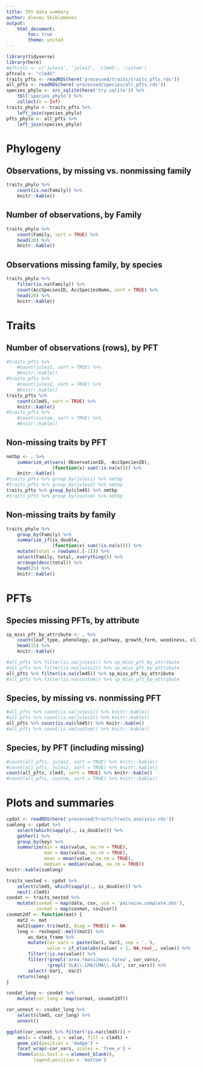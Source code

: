 ```yaml
---
title: TRY data summary
author: Alexey Shiklomanov
output: 
    html_document:
        toc: true
        theme: united
---
```


```r
library(tidyverse)
library(here)
#pftcols <- c('jules1', 'jules2', 'clm45', 'custom')
pftcols <- "clm45"
traits_pfts <- readRDS(here('processed/traits/traits_pfts.rds'))
all_pfts <- readRDS(here('processed/species/all_pfts.rds'))
species_phylo <- src_sqlite(here('try.sqlite')) %>% 
    tbl('species_phylo') %>% 
    collect(n = Inf)
traits_phylo <- traits_pfts %>% 
    left_join(species_phylo)
pfts_phylo <- all_pfts %>% 
    left_join(species_phylo)
```

# Phylogeny

## Observations, by missing vs. nonmissing family
```r
traits_phylo %>% 
    count(is.na(Family)) %>% 
    knitr::kable()
```

## Number of observations, by Family
```r
traits_phylo %>% 
    count(Family, sort = TRUE) %>% 
    head(20) %>% 
    knitr::kable()
```

## Observations missing family, by species
```r
traits_phylo %>% 
    filter(is.na(Family)) %>% 
    count(AccSpeciesID, AccSpeciesName, sort = TRUE) %>% 
    head(20) %>% 
    knitr::kable()
```

# Traits

## Number of observations (rows), by PFT

```r
#traits_pfts %>% 
    #count(jules1, sort = TRUE) %>% 
    #knitr::kable()
#traits_pfts %>% 
    #count(jules2, sort = TRUE) %>% 
    #knitr::kable()
traits_pfts %>% 
    count(clm45, sort = TRUE) %>% 
    knitr::kable()
#traits_pfts %>% 
    #count(custom, sort = TRUE) %>% 
    #knitr::kable()
```

## Non-missing traits by PFT

```r
nmtbp <- . %>% 
    summarize_at(vars(-ObservationID, -AccSpeciesID),
                 (function(x) sum(!is.na(x)))) %>% 
    knitr::kable()
#traits_pfts %>% group_by(jules1) %>% nmtbp
#traits_pfts %>% group_by(jules2) %>% nmtbp
traits_pfts %>% group_by(clm45) %>% nmtbp
#traits_pfts %>% group_by(custom) %>% nmtbp
```

## Non-missing traits by family

```r
traits_phylo %>% 
    group_by(Family) %>% 
    summarize_if(is_double,
                 (function(x) sum(!is.na(x)))) %>% 
    mutate(total = rowSums(.[-1])) %>% 
    select(Family, total, everything()) %>% 
    arrange(desc(total)) %>% 
    head(25) %>% 
    knitr::kable()
```

# PFTs 

## Species missing PFTs, by attribute

```r
sp_miss_pft_by_attribute <- . %>% 
    count(leaf_type, phenology, ps_pathway, growth_form, woodiness, climate_zone, sort = TRUE) %>% 
    head(15) %>% 
    knitr::kable()

#all_pfts %>% filter(is.na(jules1)) %>% sp_miss_pft_by_attribute
#all_pfts %>% filter(is.na(jules2)) %>% sp_miss_pft_by_attribute
all_pfts %>% filter(is.na(clm45)) %>% sp_miss_pft_by_attribute
#all_pfts %>% filter(is.na(custom)) %>% sp_miss_pft_by_attribute
```

## Species, by missing vs. nonmissing PFT

```r
#all_pfts %>% count(is.na(jules1)) %>% knitr::kable()
#all_pfts %>% count(is.na(jules2)) %>% knitr::kable()
all_pfts %>% count(is.na(clm45)) %>% knitr::kable()
#all_pfts %>% count(is.na(custom)) %>% knitr::kable()
```

## Species, by PFT (including missing)

```r
#count(all_pfts, jules1, sort = TRUE) %>% knitr::kable()
#count(all_pfts, jules2, sort = TRUE) %>% knitr::kable()
count(all_pfts, clm45, sort = TRUE) %>% knitr::kable()
#count(all_pfts, custom, sort = TRUE) %>% knitr::kable()
```

# Plots and summaries 

```r
cpdat <- readRDS(here('processed/traits/traits_analysis.rds'))
sumlong <- cpdat %>% 
    select(which(sapply(., is_double))) %>% 
    gather() %>% 
    group_by(key) %>% 
    summarize(min = min(value, na.rm = TRUE),
              max = max(value, na.rm = TRUE),
              mean = mean(value, na.rm = TRUE),
              median = median(value, na.rm = TRUE))
knitr::kable(sumlong)
```

```r
traits_nested <- cpdat %>% 
    select(clm45, which(sapply(., is_double))) %>% 
    nest(-clm45)
covdat <- traits_nested %>% 
    mutate(covmat = map(data, cov, use = 'pairwise.complete.obs'),
           cormat = map(covmat, cov2cor))
covmat2df <- function(mat) {
    mat2 <- mat
    mat2[upper.tri(mat2, diag = TRUE)] <- NA
    long <- reshape2::melt(mat2) %>% 
        as_data_frame %>% 
        mutate(cor_vars = paste(Var1, Var2, sep = '.'),
               value = if_else(abs(value) > 1, NA_real_, value)) %>% 
        filter(!is.na(value)) %>% 
        filter(!grepl('area.*mass|mass.*area', cor_vars),
               !grepl('SLA\\.LMA|LMA\\.SLA', cor_vars)) %>% 
        select(-Var1, -Var2)
    return(long)
}

covdat_long <- covdat %>% 
    mutate(cor_long = map(cormat, covmat2df))

cor_unnest <- covdat_long %>% 
    select(clm45, cor_long) %>% 
    unnest()

ggplot(cor_unnest %>% filter(!is.na(clm45))) + 
    aes(x = clm45, y = value, fill = clm45) +
    geom_col(position = 'dodge') + 
    facet_wrap(~cor_vars, scales = 'free_x') + 
    theme(axis.text.x = element_blank(), 
          legend.position = 'bottom')
```
